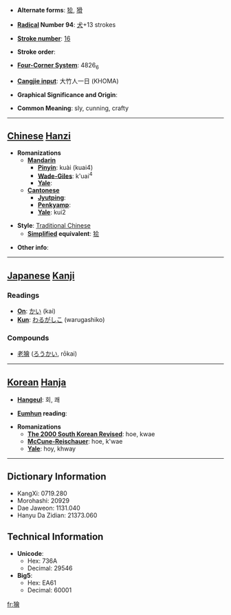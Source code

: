 * '''Alternate forms''': [[狯]], [[猾]]

* '''[[Wiktionary:Chinese radical index| Radical]] Number 94''': [[Wiktionary:Chinese radical index 犬|犬]]+13 strokes

* '''[[Wiktionary:Chinese total strokes index|Stroke number]]''': [[Wiktionary:Chinese total strokes index 16|16]]

* '''Stroke order''': 

* '''[[Wiktionary:Chinese four corner index|Four-Corner System]]''': 4826<sub>6</sub>

* '''[[Wiktionary:Chinese Cangjie index|Cangjie input]]''': 大竹人一日 (KHOMA)

* '''Graphical Significance and Origin''': 

* '''Common Meaning''': sly, cunning, crafty

----

== [[Chinese]] [[Hanzi]] ==

* '''Romanizations'''
** '''[[Mandarin]]'''
*** '''[[Pinyin]]''': kuài (kuai4)
*** '''[[Wade-Giles]]''': k'uai<sup>4</sup>
*** '''[[Yale]]''': 
** '''[[Cantonese]]'''
*** '''[[Jyutping]]''':
*** '''[[Penkyamp]]''': 
*** '''[[Yale]]''': kui2

* '''Style''': [[Traditional Chinese]] 
** '''[[Simplified Chinese|Simplified]] equivalent''': [[狯]]

* '''Other info''': 

----

== [[Japanese]] [[Kanji]] ==

===Readings===
* '''[[On]]''': [[かい]] (kai)
* '''[[Kun]]''': [[わるがしこ]] (warugashiko)
===Compounds===
*[[老獪]] ([[ろうかい]], rōkai)
----

== [[Korean]] [[Hanja]] ==

* '''[[Hangeul]]''': 회, 쾌

* '''[[Eumhun]] reading''': 

* '''Romanizations'''
** '''[[The 2000 South Korean Revised Romanization|The 2000 South Korean Revised]]''': hoe, kwae
** '''[[McCune-Reischauer]]''': hoe, k'wae
** '''[[Yale]]''': hoy, khway

----

== Dictionary Information ==

* KangXi: 0719.280
* Morohashi: 20929
* Dae Jaweon: 1131.040
* Hanyu Da Zidian: 21373.060

== Technical Information ==

* '''Unicode''':
** Hex: 736A
** Decimal: 29546
* '''Big5''':
** Hex: EA61
** Decimal: 60001

[[fr:獪]]